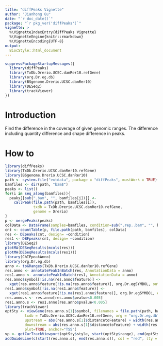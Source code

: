 ```yaml
---
title: "diffPeaks Vignette"
author: "Jianhong Ou"
date: "`r doc_date()`"
package: "`r pkg_ver('diffPeaks')`"
vignette: >
  %\VignetteIndexEntry{diffPeaks Vignette}
  %\VignetteEngine{knitr::rmarkdown}
  %\VignetteEncoding{UTF-8}
output:
  BiocStyle::html_document
---
```

```r
suppressPackageStartupMessages({
  library(diffPeaks)
  library(TxDb.Drerio.UCSC.danRer10.refGene)
  library(org.Dr.eg.db)
  library(BSgenome.Drerio.UCSC.danRer10)
  library(DESeq2)
  library(trackViewer)
})
```
# Introduction

Find the difference in the coverage of given genomic ranges. 
The difference including quantity difference and shape difference in peaks.

# How to

```r
library(diffPeaks)
library(TxDb.Drerio.UCSC.danRer10.refGene)
library(BSgenome.Drerio.UCSC.danRer10)
path <- system.file("extdata", package = "diffPeaks", mustWork = TRUE)
bamfiles <- dir(path, "bam$")
peaks <- list()
for(i in seq_along(bamfiles)){
  peaks[[sub(".bam", "", bamfiles[i])]] <-
    callPeak(file.path(path, bamfiles[i]), 
             txdb = TxDb.Drerio.UCSC.danRer10.refGene, 
             genome = Drerio)
}
p <- mergePeaks(peaks)
colData <- DataFrame(samples=bamfiles, condition=sub(".rep..bam", "", bamfiles))
cnt <- countTable(p, file.path(path, bamfiles), colData)
res <- DEpeaks(cnt, design= ~condition)
res1 <- DBFpeaks(cnt, design= ~condition)
library(DESeq2)
plotMA(DESeqResults(mcols(res)))
plotMA(DESeqResults(mcols(res1)))
library(ChIPpeakAnno)
library(org.Dr.eg.db)
anno <- toGRanges(TxDb.Drerio.UCSC.danRer10.refGene)
res.anno <- annotatePeakInBatch(res, AnnotationData = anno)
res1.anno <- annotatePeakInBatch(res1, AnnotationData = anno)
res.anno$symbol[!is.na(res.anno$feature)] <- 
  xget(res.anno$feature[!is.na(res.anno$feature)], org.Dr.egSYMBOL, output = "first")
res1.anno$symbol[!is.na(res1.anno$feature)] <- 
  xget(res1.anno$feature[!is.na(res1.anno$feature)], org.Dr.egSYMBOL, output = "first")
res.anno.s <- res.anno[res.anno$pvalue<0.005]
res1.anno.s <- res1.anno[res.anno$pvalue<0.005]
library(trackViewer)
optSty <- viewGene(res.anno.s[1]$symbol, filenames = file.path(path, bamfiles), format = "BAM",
         txdb = TxDb.Drerio.UCSC.danRer10.refGene, org = "org.Dr.eg.db",
         upstream = abs(res.anno.s[1]$distancetoFeature) + width(res.anno.s[1]) + 2000,
         downstream = abs(res.anno.s[1]$distancetoFeature) + width(res.anno.s[1]) + 2000,
         plot=TRUE, anchor="TSS")
vp <- getCurTrackViewport(optSty$style, start(optSty$range), end(optSty$range))
addGuideLine(c(start(res.anno.s), end(res.anno.s)), col = "red", lty = 2, vp=vp)
```

